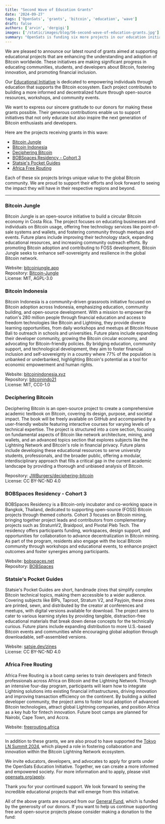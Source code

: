 ```yaml
---
title: "Second Wave of Education Grants"
date: '2024-09-27'
tags: ['OpenSats', 'grants', 'bitcoin', 'education', 'wave']
draft: false
authors: ['arvin', 'dergigi']
images: ['/static/images/blog/56-second-wave-of-education-grants.jpg']
summary: "OpenSats is funding six more projects in our education initiative."
---
```


We are pleased to announce our latest round of grants aimed at supporting
educational projects that are enhancing the understanding and adoption of
Bitcoin worldwide. These initiatives are making significant progress in
educating communities, students, and developers about Bitcoin, fostering
innovation, and promoting financial inclusion.

Our [Educational Initiative](/blog/announcing-the-opensats-education-initiative)
is dedicated to empowering individuals through education that supports the
Bitcoin ecosystem. Each project contributes to building a more informed and
decentralized future through open-source resources, workshops, and community
events.

We want to express our sincere gratitude to our donors for making these grants
possible. Their generous contributions enable us to support initiatives that not
only educate but also inspire the next generation of Bitcoin enthusiasts and
developers.

Here are the projects receiving grants in this wave:

- [Bitcoin Jungle](#bitcoin-jungle)
- [Bitcoin Indonesia](#bitcoin-indonesia)
- [Deciphering Bitcoin](#deciphering-bitcoin)
- [BOBSpaces Residency - Cohort 3](#bobspaces-residency---cohort-3)
- [Statsie's Pocket Guides](#statsies-pocket-guides)
- [Africa Free Routing](#africa-free-routing)

Each of these six projects brings unique value to the global Bitcoin community.
We are proud to support their efforts and look forward to seeing the impact they
will have in their respective regions and beyond.

<center>
    <DonateToGeneralFundButton/>
</center>

---

### Bitcoin Jungle

Bitcoin Jungle is an open-source initiative to build a circular Bitcoin economy
in Costa Rica. The project focuses on educating businesses and individuals on
Bitcoin usage, offering free technology services like point-of-sale systems and
wallets, and fostering community through meetups and events. Future plans
include improving their technology stack, expanding educational resources, and
increasing community outreach efforts. By promoting Bitcoin adoption and
contributing to FOSS development, Bitcoin Jungle seeks to enhance
self-sovereignty and resilience in the global Bitcoin network.

Website: [bitcoinjungle.app](https://www.bitcoinjungle.app/)  
Repository: [Bitcoin-Jungle](https://github.com/Bitcoin-Jungle)  
License: MIT, AGPL-3.0

### Bitcoin Indonesia

Bitcoin Indonesia is a community-driven grassroots initiative focused on Bitcoin
adoption across Indonesia, emphasizing education, community building, and
open-source development. With a mission to empower the nation's 280 million
people through financial education and access to freedom technologies like
Bitcoin and Lightning, they provide diverse learning opportunities, from daily
workshops and meetups at Bitcoin House Bali to outreach in schools and
universities. Future plans include expanding their developer community, growing
the Bitcoin circular economy, and advocating for Bitcoin-friendly policies. By
bridging education, community support, and technological development, they aim
to foster financial inclusion and self-sovereignty in a country where 77% of the
population is unbanked or underbanked, highlighting Bitcoin's potential as a
tool for economic empowerment and human rights.

Website: [bitcoinindonesia.xyz](https://bitcoinindonesia.xyz/)  
Repository: [bitcoinindo21](https://github.com/bitcoinindo21)  
License: MIT, CC0-1.0

### Deciphering Bitcoin

Deciphering Bitcoin is an open-source project to create a comprehensive academic
textbook on Bitcoin, covering its design, purpose, and societal impact. The book
will be freely available on GitHub and accompanied by a user-friendly website
featuring interactive courses for varying levels of technical expertise. The
project is structured into a core section, focusing on fundamental aspects of
Bitcoin like network architecture, mining, and wallets, and an advanced topics
section that explores subjects like the Lightning Network and Bitcoin's role in
financial privacy. Future plans include developing these educational resources
to serve university students, professionals, and the broader public, offering a
modular, interdisciplinary approach that fills a critical gap in the current
academic landscape by providing a thorough and unbiased analysis of Bitcoin.

Repository:
[JWBurgers/deciphering-bitcoin](https://github.com/JWBurgers/deciphering-bitcoin)  
License: CC BY-NC-ND 4.0

### BOBSpaces Residency - Cohort 3

BOBSpaces Residency is a Bitcoin-only incubator and co-working space in Bangkok,
Thailand, dedicated to supporting open-source (FOSS) Bitcoin projects through
themed cohorts. Cohort 3 focuses on Bitcoin mining, bringing together project
leads and contributors from complementary projects such as StratumV2, Braidpool,
and Pivotal Pleb Tech. The residency offers participants funding, workspaces,
design support, and opportunities for collaboration to advance decentralization
in Bitcoin mining. As part of the program, residents also engage with the local
Bitcoin community through workshops and educational events, to enhance project
outcomes and foster synergies among participants.

Website: [bobspaces.net](https://www.bobspaces.net/)  
Repository: [BOBSpaces](https://github.com/BOBSpaces)

### Statsie's Pocket Guides

Statsie's Pocket Guides are short, handmade zines that simplify complex Bitcoin
technical topics, making them accessible to a wider audience. Covering subjects
like BIPs, Taproot, Stratum V2, and Payjoin, these zines are printed, sewn, and
distributed by the creator at conferences and meetups, with digital versions
available for download. The project aims to cater to various learning styles by
providing tangible, distraction-free educational materials that break down dense
concepts for the technically curious. Future plans include expanding
distribution to more U.S.-based Bitcoin events and communities while encouraging
global adoption through downloadable, self-assembled versions.

Website: [satsie.dev/zines](https://satsie.dev/zines/)  
License: CC BY-NC-ND 4.0

### Africa Free Routing

Africa Free Routing is a boot camp series to train developers and fintech
professionals across Africa on Bitcoin and the Lightning Network. Through an
intensive four-day program, participants will learn how to integrate Lightning
solutions into existing financial infrastructures, driving innovation and
improving transaction efficiency on the continent. By building a skilled
developer community, the project aims to foster local adoption of advanced
Bitcoin technologies, attract global Lightning companies, and position Africa as
a key hub for fintech innovation. Future boot camps are planned for Nairobi,
Cape Town, and Accra.

Website: [freerouting.africa](https://freerouting.africa/)

---

In addition to these grants, we are also proud to have supported the [Tokyo LN
Summit 2024](https://bitcoinconference.tokyo/), which played a role in fostering
collaboration and innovation within the Bitcoin Lightning Network ecosystem.

We invite educators, developers, and advocates to apply for grants under the
OpenSats Education Initiative. Together, we can create a more informed and
empowered society. For more information and to apply, please visit
[opensats.org/apply](/apply).

Thank you for your continued support. We look forward to seeing the incredible
educational projects that will emerge from this initiative.

All of the above grants are sourced from our [General Fund](/funds/general),
which is funded by the generosity of our donors. If you want to help us continue
supporting free and open-source projects please consider making a donation to
the fund:

<center>
    <DonateToGeneralFundButton/>
</center>
